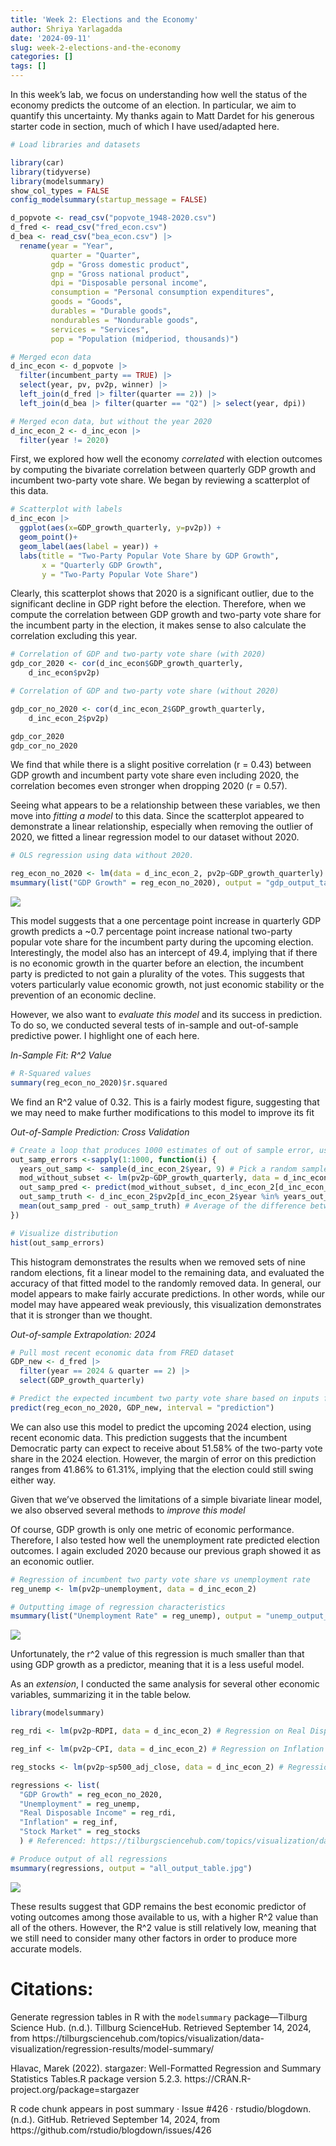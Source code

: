 ```yaml
---
title: 'Week 2: Elections and the Economy'
author: Shriya Yarlagadda
date: '2024-09-11'
slug: week-2-elections-and-the-economy
categories: []
tags: []
---
```

In this week's lab, we focus on understanding how well the status of the economy predicts the outcome of an election. In particular, we aim to quantify this uncertainty. My thanks again to Matt Dardet for his generous starter code in section, much of which I have used/adapted here. 

```r
# Load libraries and datasets

library(car)
library(tidyverse)
library(modelsummary)
show_col_types = FALSE
config_modelsummary(startup_message = FALSE)

d_popvote <- read_csv("popvote_1948-2020.csv")
d_fred <- read_csv("fred_econ.csv")
d_bea <- read_csv("bea_econ.csv") |> 
  rename(year = "Year",
         quarter = "Quarter", 
         gdp = "Gross domestic product", 
         gnp = "Gross national product", 
         dpi = "Disposable personal income", 
         consumption = "Personal consumption expenditures", 
         goods = "Goods", 
         durables = "Durable goods", 
         nondurables = "Nondurable goods", 
         services = "Services", 
         pop = "Population (midperiod, thousands)")

# Merged econ data
d_inc_econ <- d_popvote |> 
  filter(incumbent_party == TRUE) |> 
  select(year, pv, pv2p, winner) |> 
  left_join(d_fred |> filter(quarter == 2)) |> 
  left_join(d_bea |> filter(quarter == "Q2") |> select(year, dpi))

# Merged econ data, but without the year 2020
d_inc_econ_2 <- d_inc_econ |>
  filter(year != 2020)
```

First, we explored how well the economy *correlated* with election outcomes by computing the bivariate correlation between quarterly GDP growth and incumbent two-party vote share. We began by reviewing a scatterplot of this data.

```r
# Scatterplot with labels
d_inc_econ |>
  ggplot(aes(x=GDP_growth_quarterly, y=pv2p)) +
  geom_point()+
  geom_label(aes(label = year)) +
  labs(title = "Two-Party Popular Vote Share by GDP Growth",
       x = "Quarterly GDP Growth",
       y = "Two-Party Popular Vote Share")
```

Clearly, this scatterplot shows that 2020 is a significant outlier, due to the significant decline in GDP right before the election. Therefore, when we compute the correlation between GDP growth and two-party vote share for the incumbent party in the election, it makes sense to also calculate the correlation excluding this year.

```r
# Correlation of GDP and two-party vote share (with 2020)
gdp_cor_2020 <- cor(d_inc_econ$GDP_growth_quarterly, 
    d_inc_econ$pv2p)

# Correlation of GDP and two-party vote share (without 2020)

gdp_cor_no_2020 <- cor(d_inc_econ_2$GDP_growth_quarterly, 
    d_inc_econ_2$pv2p)

gdp_cor_2020 
gdp_cor_no_2020
```

We find that while there is a slight positive correlation (r = 0.43) between GDP growth and incumbent party vote share even including 2020, the correlation becomes even stronger when dropping 2020 (r = 0.57). 

Seeing what appears to be a relationship between these variables, we then move into *fitting a model* to this data. Since the scatterplot appeared to demonstrate a linear relationship, especially when removing the outlier of 2020, we fitted a linear regression model to our dataset without 2020. 

```r
# OLS regression using data without 2020.

reg_econ_no_2020 <- lm(data = d_inc_econ_2, pv2p~GDP_growth_quarterly)
msummary(list("GDP Growth" = reg_econ_no_2020), output = "gdp_output_table.jpg")
```

![](images/gdp_output_table.jpg)

This model suggests that a one percentage point increase in quarterly GDP growth predicts a ~0.7 percentage point increase national two-party popular vote share for the incumbent party during the upcoming election. Interestingly, the model also has an intercept of 49.4, implying that if there is no economic growth in the quarter before an election, the incumbent party is predicted to not gain a plurality of the votes. This suggests that voters particularly value economic growth, not just economic stability or the prevention of an economic decline.

However, we also want to *evaluate this model* and its success in prediction. To do so, we conducted several tests of in-sample and out-of-sample predictive power. I highlight one of each here.

*In-Sample Fit: R^2 Value*

```r
# R-Squared values
summary(reg_econ_no_2020)$r.squared
```

We find an R^2 value of 0.32. This is a fairly modest figure, suggesting that we may need to make further modifications to this model to improve its fit

*Out-of-Sample Prediction: Cross Validation*

```r
# Create a loop that produces 1000 estimates of out of sample error, using a random subset that is taken out
out_samp_errors <-sapply(1:1000, function(i) {
  years_out_samp <- sample(d_inc_econ_2$year, 9) # Pick a random sample of years to extract from our dataset, and try to predict their outcomes later based on the other data
  mod_without_subset <- lm(pv2p~GDP_growth_quarterly, data = d_inc_econ_2[!(d_inc_econ_2$year %in% years_out_samp),])# Fit model without subset
  out_samp_pred <- predict(mod_without_subset, d_inc_econ_2[d_inc_econ_2$year %in% years_out_samp,]) # Predict values for years taken out based on model fit without them
  out_samp_truth <- d_inc_econ_2$pv2p[d_inc_econ_2$year %in% years_out_samp] # Real values for years taken out
  mean(out_samp_pred - out_samp_truth) # Average of the difference between truth
})

# Visualize distribution
hist(out_samp_errors)

```

This histogram demonstrates the results when we removed sets of nine random elections, fit a linear model to the remaining data, and evaluated the accuracy of that fitted model to the randomly removed data. In general, our model appears to make fairly accurate predictions. In other words, while our model may have appeared weak previously, this visualization demonstrates that it is stronger than we thought.

*Out-of-sample Extrapolation: 2024*

```r
# Pull most recent economic data from FRED dataset
GDP_new <- d_fred |>
  filter(year == 2024 & quarter == 2) |>
  select(GDP_growth_quarterly)

# Predict the expected incumbent two party vote share based on inputs from FRED and model fitted from prior data
predict(reg_econ_no_2020, GDP_new, interval = "prediction")
```

We can also use this model to predict the upcoming 2024 election, using recent economic data. This prediction suggests that the incumbent Democratic party can expect to receive about 51.58% of the two-party vote share in the 2024 election. However, the margin of error on this prediction ranges from 41.86% to 61.31%, implying that the election could still swing either way.

Given that we've observed the limitations of a simple bivariate linear model, we also observed several methods to *improve this model*

Of course, GDP growth is only one metric of economic performance. Therefore, I also tested how well the unemployment rate predicted election outcomes. I again excluded 2020 because our previous graph showed it as an economic outlier. 

```r
# Regression of incumbent two party vote share vs unemployment rate
reg_unemp <- lm(pv2p~unemployment, data = d_inc_econ_2)

# Outputting image of regression characteristics
msummary(list("Unemployment Rate" = reg_unemp), output = "unemp_output_table.jpg")
```
![](images/unemp_output_table.jpg)

Unfortunately, the r^2 value of this regression is much smaller than that using GDP growth as a predictor, meaning that it is a less useful model.

As an *extension*, I conducted the same analysis for several other economic variables, summarizing it in the table below.

```r
library(modelsummary)

reg_rdi <- lm(pv2p~RDPI, data = d_inc_econ_2) # Regression on Real Disposable Income

reg_inf <- lm(pv2p~CPI, data = d_inc_econ_2) # Regression on Inflation

reg_stocks <- lm(pv2p~sp500_adj_close, data = d_inc_econ_2) # Regression on Stock market performance

regressions <- list(
  "GDP Growth" = reg_econ_no_2020,
  "Unemployment" = reg_unemp,
  "Real Disposable Income" = reg_rdi,
  "Inflation" = reg_inf,
  "Stock Market" = reg_stocks
  ) # Referenced: https://tilburgsciencehub.com/topics/visualization/data-visualization/regression-results/model-summary/

# Produce output of all regressions
msummary(regressions, output = "all_output_table.jpg")
```
![](images/all_output_table.jpg)

These results suggest that GDP remains the best economic predictor of voting outcomes among those available to us, with a higher R^2 value than all of the others. However, the R^2 value is still relatively low, meaning that we still need to consider many other factors in order to produce more accurate models. 

# Citations:

Generate regression tables in R with the `modelsummary` package—Tilburg Science Hub. (n.d.). Tillburg ScienceHub. Retrieved September 14, 2024, from https://tilburgsciencehub.com/topics/visualization/data-visualization/regression-results/model-summary/

Hlavac, Marek (2022). stargazer: Well-Formatted Regression and Summary Statistics Tables.R package version 5.2.3. https://CRAN.R-project.org/package=stargazer 

R code chunk appears in post summary · Issue #426 · rstudio/blogdown. (n.d.). GitHub. Retrieved September 14, 2024, from https://github.com/rstudio/blogdown/issues/426

